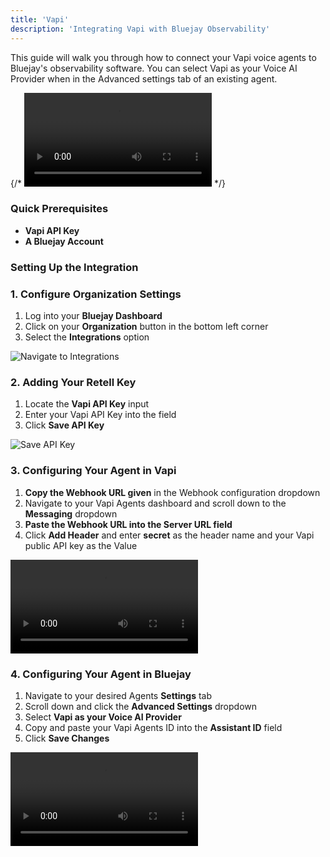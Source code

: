 ```yaml
---
title: 'Vapi'
description: 'Integrating Vapi with Bluejay Observability'
---
```



This guide will walk you through how to connect your Vapi voice agents to Bluejay's observability software. You can select Vapi as your Voice AI Provider when in the Advanced settings tab of an existing agent.

{/* <video controls className="w-full aspect-video rounded-xl" src="/videos/retell-integration.mp4"></video> */}


### Quick Prerequisites

- **Vapi API Key**
- **A Bluejay Account**

### Setting Up the Integration

### 1. Configure Organization Settings

1. Log into your **Bluejay Dashboard**
2. Click on your **Organization** button in the bottom left corner
3. Select the **Integrations** option 


![Navigate to Integrations](/images/navigate-integrations.png)

### 2. Adding Your Retell Key

1. Locate the **Vapi API Key** input
2. Enter your Vapi API Key into the field 
3. Click **Save API Key**

![Save API Key](/images/enter-vapi.png)

### 3. Configuring Your Agent in Vapi

1. **Copy the Webhook URL given** in the Webhook configuration dropdown 
2. Navigate to your Vapi Agents dashboard and scroll down to the **Messaging** dropdown
3. **Paste the Webhook URL into the Server URL field**
4. Click **Add Header** and enter **secret** as the header name and your Vapi public API key as the Value

<video controls className="w-full aspect-video rounded-xl" src="/videos/enter-vapi.mov"></video>

### 4. Configuring Your Agent in Bluejay

1. Navigate to your desired Agents **Settings** tab
2. Scroll down and click the **Advanced Settings** dropdown
3. Select **Vapi as your Voice AI Provider** 
4. Copy and paste your Vapi Agents ID into the **Assistant ID** field
5. Click **Save Changes**

<video controls className="w-full aspect-video rounded-xl" src="/videos/set-vapi.mov"></video>






